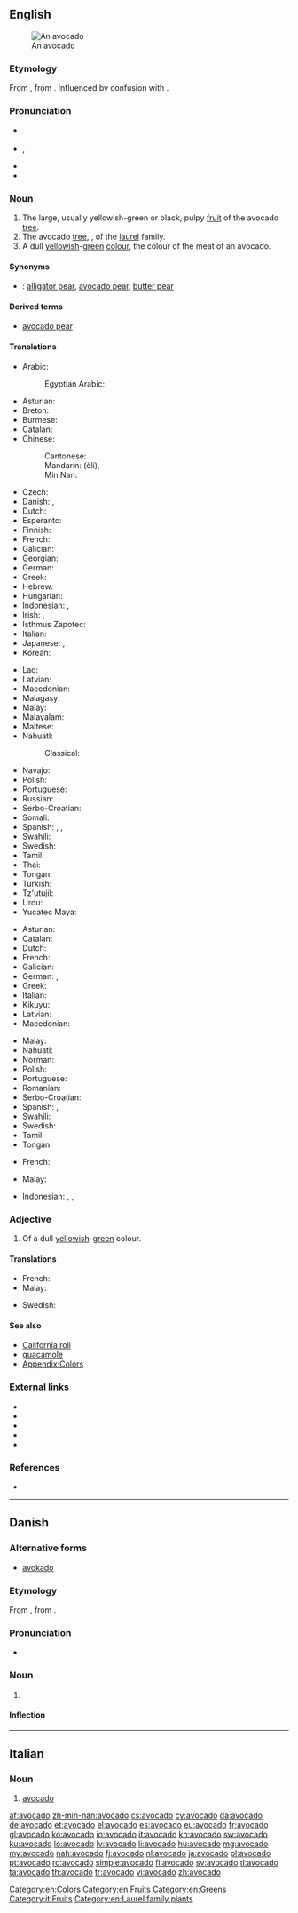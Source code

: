 {{also|Avocado}}
==English==
[[Image:Avocado.jpeg|thumb|An avocado]]

===Etymology===
From  {{etyl|es|en}} {{term|aguacate|lang=es}}, from {{etyl|nah|en}} {{term|āhuacatl|lang=nah}}.  Influenced by confusion with {{etyl|es|en}} {{term|abogado||lawyer|lang=es}}.

===Pronunciation===
* {{a|UK}} {{IPA|/ævəˈkɑːdəʊ/|lang=en}}
* {{a|US}} {{enPR|ăvəkäʹdō}}, {{IPA|/ɑvəˈkɑdoʊ/|/ævəˈkɑdoʊ/|lang=en}}
* {{audio|En-us-avocado.ogg|Audio (US)|lang=en}}
* {{rhymes|ɑːdəʊ|lang=en}}

===Noun===
{{en-noun|s|avocadoes|avocadi}}

# The large, usually yellowish-green or black, pulpy [[fruit]] of the avocado [[tree]].
# The avocado [[tree]], {{taxlink|Persea americana|species|noshow=1}}, of the [[laurel]] family.
# A dull [[yellowish]]-[[green]] [[colour]], the colour of the meat of an avocado.
#: {{color panel|avocado|6D6937}}

====Synonyms====
* {{qualifier|fruit}}: [[alligator pear]], [[avocado pear]], [[butter pear]]

====Derived terms====
* [[avocado pear]]

====Translations====
{{trans-top|fruit}}
* Arabic: {{t|ar|أفوكادو|m|tr='afukaadu}}
*: Egyptian Arabic: {{t|arz|افوكاتو|m-p|tr=avokato}}
* Asturian: {{t|ast|aguacate|m}}
* Breton: {{t+|br|avoukez|p}}
* Burmese: {{t+|my|ထောပတ်သီး}}
* Catalan: {{t|ca|alvocat|m}}
* Chinese:
*: Cantonese: {{t|yue|牛油果|tr=ngau4 jau4 gwo2|sc=Hani}}
*: Mandarin: {{zh-ts|鱷梨|鳄梨}} (èlí), {{t|cmn|酪梨|tr=''PRC'' làolí, ''Taiwan'' luòlí|sc=Hani}}
*: Min Nan: {{t|nan|阿姆咖摟|tr=a-bu-kha-lo|sc=Hans}}
* Czech: {{t+|cs|avokádo|n}}
* Danish: {{t+|da|avocado|c}}, {{t|da|avokado|c}}
* Dutch: {{t+|nl|avocado|m}}
* Esperanto: {{t|eo|avokado}}
* Finnish: {{t+|fi|avokado}}
* French: {{t+|fr|avocat|m}}
* Galician: {{t+|gl|aguacate|m}}
* Georgian: {{t|ka|ავოკადო}}
* German: {{t+|de|Avocado|f}}
* Greek: {{t+|el|αβοκάντο|n}}
* Hebrew: {{t|he|אָבוֹקָדוֹ|m|tr=avokado}}
* Hungarian: {{t+|hu|avokádó}}
* Indonesian: {{t|id|alpukat}}, {{t+|id|avokad}}
* Irish: {{t|ga|abhacád|m}}, {{t|ga|piorra abhcóide|m}}
* Isthmus Zapotec: {{t|zai|yaxhu}}
* Italian: {{t+|it|avocado|m}}
* Japanese: {{t+|ja|アボカド|tr=abokado}}, {{t|ja|鰐梨|tr=わになし, waninashi}}
* Korean: {{t+|ko|아보카도|sc=Hang}}
{{trans-mid}}
* Lao: {{t+|lo|ໝາກອາໂວກາໂດ}}
* Latvian: {{t+|lv|avokado|m}}
* Macedonian: {{t|mk|авока́до|n}}
* Malagasy: {{t+|mg|mpisolovava}}
* Malay: {{t|ms|avokado}}
* Malayalam: {{t|ml|ആത്തച്ചക്ക|sc=Mlym}}
* Maltese: {{t|mt|avokado|m}}
* Nahuatl:
*: Classical: {{t|nci|āhuacatl}}
* Navajo: {{t|nv|chʼil akʼahí}}
* Polish: {{t+|pl|awokado|n}}
* Portuguese: {{t+|pt|abacate|m}}
* Russian: {{t+|ru|авока́до|n}} {{qualifier|indeclinable}}
* Serbo-Croatian: {{t+|sh|avokado}}
* Somali: {{t|so|canbaruudda}}
* Spanish: {{t+|es|aguacate|m}}, {{t+|es|palta|f}} {{qualifier|Argentina|Bolivia|Chile|Ecuador|Paraguay|Uruguay}}, {{t+|es|cura|f}} {{qualifier|Colombia|dated}}
* Swahili: {{qualifier|noun 9/10}} {{t-check|sw|parachichi}}
* Swedish: {{t+|sv|avokado}}
* Tamil: {{t+|ta|வெண்ணைப் பழம்}}
* Thai: {{t|th|อาโวคาโด|tr=aawohkhaadoh}}
* Tongan: {{t|to|'âvoka}}
* Turkish: {{t+|tr|avokado}}
* Tz'utujil: {{t|tzj|ooj}}
* Urdu: {{t|ur|مگر ناشپاتی|m|tr=magar nashpati}}
* Yucatec Maya: {{t|yua|oon}}
{{trans-bottom}}

{{trans-top|tree}}
* Asturian: {{t|ast|aguacate|m}}
* Catalan: {{t|ca|alvocater|m}}
* Dutch: {{t+|nl|avocadoboom|m}}
* French: {{t+|fr|avocatier|m}}
* Galician: {{t+|gl|aguacate|m}}
* German: {{t+|de|Avocado|f}}, {{t|de|Avocadobaum|m}}
* Greek: {{t+|el|αβοκάντο|n}}
* Italian: {{t+|it|avocado|m}}
* Kikuyu: {{t|ki|mûkorobia}}
* Latvian: {{t+|lv|avokado|m}}
* Macedonian: {{t|mk|авока́до|n}}
{{trans-mid}}
* Malay: {{t|ms|pokok avokado}}
* Nahuatl: {{t+|nah|ahuacatl}}
* Norman: {{t|nrf|avocatchi|m}} {{qualifier|Jersey}}
* Polish: {{t+|pl|awokado|n}}
* Portuguese: {{t+|pt|abacateiro|m}}
* Romanian: {{t+|ro|avocado|n}}
* Serbo-Croatian: {{t+|sh|avokado}}
* Spanish: {{t+|es|aguacate|m}}, {{t+|es|palto|m}}
* Swahili: {{t|sw|mparachichi}}
* Swedish: {{t|sv|avokadoträd|n}}
* Tamil: {{t|ta|வெண்ணைப் பழ மரம்}}
* Tongan: {{t|to|'âvoka}}
{{trans-bottom}}

{{trans-top|colour}}
* French: {{t+|fr|avocat|m}}
{{trans-mid}}
* Malay: {{t|ms|avokado}}
{{trans-bottom}}

{{checktrans-top}}
<!--Remove this section once all of the translations below have been moved into the tables above.-->
* Indonesian: {{t-check|id|apokat}}, {{t-check|id|alpukat}}, {{t-check|id|alpokat}}
{{trans-bottom}}

===Adjective===
{{en-adj|-}}

# Of a dull [[yellowish]]-[[green]] colour.

====Translations====
{{trans-top|Avocado-coloured}}
* French: {{t+|fr|avocat|m}}
* Malay: {{t|ms|avokado}}
{{trans-mid}}
* Swedish: {{t|sv|avokadofärgad}}
{{trans-bottom}}

====See also====
* [[California roll]]
* [[guacamole]]
* [[Appendix:Colors]]

===External links===
* {{projectlink|wikipedia}}
* {{specieslite|Persea americana}}
* {{comcatlite|Persea americana}}
* {{R:USDA Plants|PEAM3}}
* {{bookslite|cookbook:avocado}}

===References===
* {{R:BBS}}

[[Category:en:Colors]]
[[Category:en:Fruits]]
[[Category:en:Greens]]

----

==Danish==
{{wikipedia|lang=da}}

===Alternative forms===
* [[avokado]]

===Etymology===
From {{etyl|es|da}} {{term|aguacate|lang=es}}, from {{etyl|nah|da}} {{term|ahuacatl|āhuacatl|testicle, avocado|lang=nah}}.

===Pronunciation===
* {{IPA|/avokaːdo/|[avoˈkʰæːd̥o]|lang=da}}

===Noun===
{{da-noun|en|er}}

# {{l/en|avocado}}

====Inflection====
{{da-noun-infl|en|er}}

----

==Italian==

===Noun===
{{head|it|noun|g=m|invariable}}

# [[#English|avocado]]

[[Category:it:Fruits]]
[[Category:en:Laurel family plants]]

[[af:avocado]]
[[zh-min-nan:avocado]]
[[cs:avocado]]
[[cy:avocado]]
[[da:avocado]]
[[de:avocado]]
[[et:avocado]]
[[el:avocado]]
[[es:avocado]]
[[eu:avocado]]
[[fr:avocado]]
[[gl:avocado]]
[[ko:avocado]]
[[io:avocado]]
[[it:avocado]]
[[kn:avocado]]
[[sw:avocado]]
[[ku:avocado]]
[[lo:avocado]]
[[lv:avocado]]
[[li:avocado]]
[[hu:avocado]]
[[mg:avocado]]
[[my:avocado]]
[[nah:avocado]]
[[fj:avocado]]
[[nl:avocado]]
[[ja:avocado]]
[[pl:avocado]]
[[pt:avocado]]
[[ro:avocado]]
[[simple:avocado]]
[[fi:avocado]]
[[sv:avocado]]
[[tl:avocado]]
[[ta:avocado]]
[[th:avocado]]
[[tr:avocado]]
[[vi:avocado]]
[[zh:avocado]]